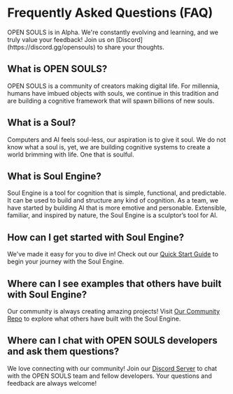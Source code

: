 
# Frequently Asked Questions (FAQ)

<Callout type="warning" emoji="⚠️">
  OPEN SOULS is in Alpha. We're constantly evolving and learning, and we truly value your feedback! Join us on [Discord](https://discord.gg/opensouls) to share your thoughts.
</Callout>

## What is OPEN SOULS?
OPEN SOULS is a community of creators making digital life. For millennia, humans have imbued objects with souls, we continue in this tradition and are building a cognitive framework that will spawn billions of new souls.

## What is a Soul?
Computers and AI feels soul-less, our aspiration is to give it soul. We do not know what a soul is, yet, we are building cognitive systems to create a world brimming with life. One that is soulful.

## What is Soul Engine?
Soul Engine is a tool for cognition that is simple, functional, and predictable. It can be used to build and structure any kind of cognition. As a team, we have started by building AI that is more emotive and personable. Extensible, familiar, and inspired by nature, the Soul Engine is a sculptor’s tool for AI.

## How can I get started with Soul Engine?
We've made it easy for you to dive in! Check out our [Quick Start Guide](https://docs.souls.chat/) to begin your journey with the Soul Engine.

## Where can I see examples that others have built with Soul Engine?
Our community is always creating amazing projects! Visit [Our Community Repo](https://github.com/opensouls/community/tree/main/library) to explore what others have built with the Soul Engine.

## Where can I chat with OPEN SOULS developers and ask them questions?
We love connecting with our community! Join our [Discord Server](https://discord.gg/opensouls) to chat with the OPEN SOULS team and fellow developers. Your questions and feedback are always welcome!
